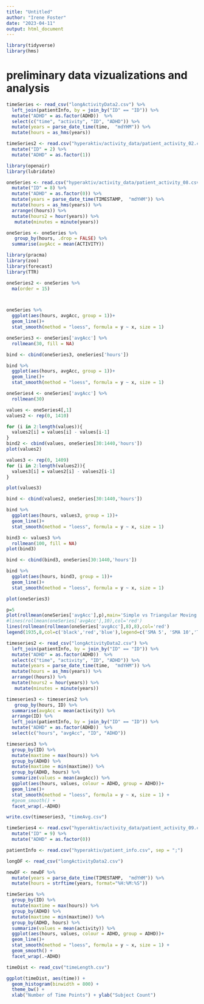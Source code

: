 ```yaml
---
title: "Untitled"
author: "Irene Foster"
date: "2023-04-11"
output: html_document
---
```


```r
library(tidyverse)
library(hms)
```

# preliminary data vizualizations and analysis

```r
timeSeries <- read_csv("longActivityData2.csv") %>%
  left_join(patientInfo, by = join_by("ID" == "ID")) %>%
  mutate("ADHD" = as.factor(ADHD))  %>%
  select(c("time", "activity", "ID", "ADHD")) %>%
  mutate(years = parse_date_time(time,  "mdYHM")) %>%
  mutate(hours = as_hms(years))
```

```r
timeSeries2 <- read.csv("hyperaktiv/activity_data/patient_activity_02.csv", sep = ";") %>%
  mutate("ID" = 2) %>%
  mutate("ADHD" = as.factor(1))
```


```r
library(openair)
library(lubridate)
```


```r
oneSeries <- read.csv("hyperaktiv/activity_data/patient_activity_08.csv", sep = ";") %>%
  mutate("ID" = 8) %>%
  mutate("ADHD" = as.factor(0)) %>%
  mutate(years = parse_date_time(TIMESTAMP,  "mdYHM")) %>%
  mutate(hours = as_hms(years)) %>%
  arrange((hours)) %>%
  mutate(hours2 = hour(years)) %>%
   mutate(minutes = minute(years)) 

oneSeries <- oneSeries %>%
   group_by(hours, .drop = FALSE) %>%
  summarise(avgAcc = mean(ACTIVITY))

library(pracma)
library(zoo)
library(forecast)
library(TTR)

oneSeries2 <- oneSeries %>%
  ma(order = 15)



oneSeries %>%
  ggplot(aes(hours, avgAcc, group = 1))+ 
  geom_line()+
  stat_smooth(method = "loess", formula = y ~ x, size = 1)
```

```r
oneSeries3 <- oneSeries['avgAcc'] %>%
  rollmean(30, fill = NA)

bind <- cbind(oneSeries3, oneSeries['hours'])

bind %>%
  ggplot(aes(hours, avgAcc, group = 1))+ 
  geom_line()+
  stat_smooth(method = "loess", formula = y ~ x, size = 1)
```

```r
oneSeries4 <- oneSeries['avgAcc'] %>%
  rollmean(30)

values <- oneSeries4[,1]
values2 <- rep(0, 1410)

for (i in 2:length(values)){
  values2[i] = values[i] - values[i-1]
}
bind2 <- cbind(values, oneSeries[30:1440,'hours'])
plot(values2)

values3 <- rep(0, 1409)
for (i in 2:length(values2)){
  values3[i] = values2[i] - values2[i-1]
}
```


```r
plot(values3)

bind <- cbind(values2, oneSeries[30:1440,'hours'])

bind %>%
  ggplot(aes(hours, values3, group = 1))+ 
  geom_line()+
  stat_smooth(method = "loess", formula = y ~ x, size = 1)
```


```r
bind3 <- values3 %>%
  rollmean(100, fill = NA)
plot(bind3)

bind <- cbind(bind3, oneSeries[30:1440,'hours'])

bind %>%
  ggplot(aes(hours, bind3, group = 1))+ 
  geom_line()+
  stat_smooth(method = "loess", formula = y ~ x, size = 1)
```


```r
plot(oneSeries3)
```


```r
p=5
plot(rollmean(oneSeries['avgAcc'],p),main='Simple vs Triangular Moving Average',ylab='Discoveries')
#lines(rollmean(oneSeries['avgAcc'],10),col='red')
lines(rollmean(rollmean(oneSeries['avgAcc'],8),8),col='red')
legend(1935,8,col=c('black','red','blue'),legend=c('SMA 5', 'SMA 10','TMA 5'),lty=1,cex=0.8)
```


```r
timeseries2 <- read_csv("longActivityData2.csv") %>%
  left_join(patientInfo, by = join_by("ID" == "ID")) %>%
  mutate("ADHD" = as.factor(ADHD))  %>%
  select(c("time", "activity", "ID", "ADHD")) %>%
  mutate(years = parse_date_time(time,  "mdYHM")) %>%
  mutate(hours = as_hms(years)) %>%
  arrange((hours)) %>%
  mutate(hours2 = hour(years)) %>%
   mutate(minutes = minute(years)) 

timeseries3 <- timeseries2 %>%
   group_by(hours, ID) %>%
  summarise(avgAcc = mean(activity)) %>%
  arrange(ID) %>%
  left_join(patientInfo, by = join_by("ID" == "ID")) %>%
  mutate("ADHD" = as.factor(ADHD))  %>%
  select(c("hours", "avgAcc", "ID", "ADHD")) 
```

```r
timeseries3 %>% 
  group_by(ID) %>%
  mutate(maxtime = max(hours)) %>%
  group_by(ADHD) %>%
  mutate(maxtime = min(maxtime)) %>%
  group_by(ADHD, hours) %>%
  summarize(values = mean(avgAcc)) %>%
  ggplot(aes(hours, values, colour = ADHD, group = ADHD))+ 
  geom_line()+
  stat_smooth(method = "loess", formula = y ~ x, size = 1) +
  #geom_smooth() + 
  facet_wrap(.~ADHD)
```


```r
write.csv(timeseries3, "timeAvg.csv")
```


```r
timeSeries4 <- read.csv("hyperaktiv/activity_data/patient_activity_09.csv", sep = ";") %>%
  mutate("ID" = 9) %>%
  mutate("ADHD" = as.factor(0))
```


```r
patientInfo <- read.csv("hyperaktiv/patient_info.csv", sep = ";")
```

```r
longDF <- read_csv("longActivityData2.csv")
```

```r
newDF <- newDF %>%
  mutate(years = parse_date_time(TIMESTAMP,  "mdYHM")) %>%
  mutate(hours = strftime(years, format="%H:%M:%S"))
```


```r
timeSeries %>% 
  group_by(ID) %>%
  mutate(maxtime = max(hours)) %>%
  group_by(ADHD) %>%
  mutate(maxtime = min(maxtime)) %>%
  group_by(ADHD, hours) %>%
  summarize(values = mean(activity)) %>%
  ggplot(aes(hours, values, colour = ADHD, group = ADHD))+ 
  geom_line()+
  stat_smooth(method = "loess", formula = y ~ x, size = 1) +
  geom_smooth() + 
  facet_wrap(.~ADHD)
```


```r
timeDist <- read_csv("timeLength.csv")
```



```r
ggplot(timeDist, aes(time)) +
  geom_histogram(binwidth = 800) + 
  theme_bw() + 
  xlab("Number of Time Points") + ylab("Subject Count")
```


